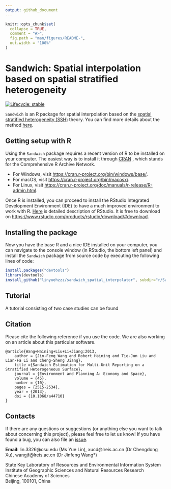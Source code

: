 ```yaml
---
output: github_document
---
```


<!-- README.md is generated from README.Rmd. Please edit that file -->

```r
knitr::opts_chunk$set(
  collapse = TRUE,
  comment = "#>",
  fig.path = "man/figures/README-",
  out.width = "100%"
)
```

# Sandwich: Spatial interpolation based on spatial stratified heterogeneity

<!-- badges: start -->
[![Lifecycle: stable](https://img.shields.io/badge/lifecycle-stable-brightgreen.svg)](https://lifecycle.r-lib.org/articles/stages.html#stable)
<!-- [![R-CMD-check](https://github.com/linyuehzzz/sandwich_spatial_interpolator/workflows/R-CMD-check/badge.svg)](https://github.com/linyuehzzz/sandwich_spatial_interpolator/actions) -->
<!-- badges: end -->

`Sandwich` is an R package for spatial interpolation based on the [spatial stratified heterogeneity (SSH)](http://www.geodetector.cn/) theory. You can find more details about the method [here](https://journals.sagepub.com/doi/10.1068/a44710). 

## Getting setup with R
Using the `Sandwich` package requires a recent version of R to be installed on your computer. The easiest way is to install it through [CRAN](https://cran.r-project.org/) , which stands for the Comprehensive R Archive Network.

- For Windows, visit <https://cran.r-project.org/bin/windows/base/>.
- For macOS, visit <https://cran.r-project.org/bin/macosx/>.
- For Linux, visit <https://cran.r-project.org/doc/manuals/r-release/R-admin.html>.


Once R is installed, you can proceed to install the RStudio Integrated Development Environment (IDE) to have a much improved environment to work with R. [Here](https://www.rstudio.com/products/rstudio/) is detailed description of RStudio. It is free to download on <https://www.rstudio.com/products/rstudio/download/#download>.


## Installing the package
Now you have the base R and a nice IDE installed on your computer, you can navigate to the console window (in RStudio, the bottom left panel) and install the `Sandwich` package from source code by executing the following lines of code:
``` r
install.packages("devtools")
library(devtools)
install_github("linyuehzzz/sandwich_spatial_interpolator", subdir="r/Sandwich")
```

## Tutorial
A tutorial consisting of two case studies can be found 


## Citation
Please cite the following reference if you use the code. We are also working on an article about this particular software.
```
@article{Wang+Haining+Liu+Li+Jiang:2013,
    author = {Jin-Feng Wang and Robert Haining and Tie-Jun Liu and Lian-Fa Li and Cheng-Sheng Jiang},
    title ={Sandwich Estimation for Multi-Unit Reporting on a Stratified Heterogeneous Surface},
    journal = {Environment and Planning A: Economy and Space},
    volume = {45},
    number = {10},
    pages = {2515-2534},
    year = {2013},
    doi = {10.1068/a44710}
}
```

## Contacts
If there are any questions or suggestions (or anything else you want to talk about concerning this project), please feel free to let us know! If you have found a bug, you can also file an [issue](https://github.com/linyuehzzz/sandwich_spatial_interpolator/issues).

**Email**: lin.3326\@osu.edu (Ms Yue Lin), xucd\@lreis.ac.cn (Dr Chengdong Xu), wangjf\@lreis.ac.cn (Dr Jinfeng Wang*)

State Key Laboratory of Resources and Environmental Information System  
Institute of Geographic Sciences and Natural Resources Research  
Chinese Academy of Sciences  
Beijing, 100101, China



